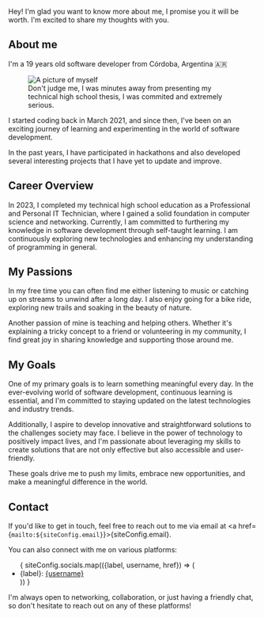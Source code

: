 Hey! I'm glad you want to know more about me, I promise you it will be worth. I'm excited to share my thoughts with you.

## About me

I'm a 19 years old software developer from Córdoba, Argentina 🇦🇷



<figure>
    <Image
        alt="A picture of myself"
        src={me}
        width={1800}
        height={2399}
        format="avif"
    />
    <figcaption>
        Don't judge me, I was minutes away from presenting my technical high school thesis, I was commited and extremely serious.
    </figcaption>
</figure>

I started coding back in March 2021, and since then, I've been on an exciting journey of learning and experimenting in the world of software development.

In the past years, I have participated in hackathons and also developed several interesting projects that I have yet to update and improve.

## Career Overview

In 2023, I completed my technical high school education as a Professional and Personal IT Technician, where I gained a solid foundation in computer science and networking. Currently, I am committed to furthering my knowledge in software development through self-taught learning. I am continuously exploring new technologies and enhancing my understanding of programming in general.

## My Passions

In my free time you can often find me either listening to music or catching up on streams to unwind after a long day. I also enjoy going for a bike ride, exploring new trails and soaking in the beauty of nature.

Another passion of mine is teaching and helping others. Whether it's explaining a tricky concept to a friend or volunteering in my community, I find great joy in sharing knowledge and supporting those around me.

## My Goals

One of my primary goals is to learn something meaningful every day. In the ever-evolving world of software development, continuous learning is essential, and I'm committed to staying updated on the latest technologies and industry trends.

Additionally, I aspire to develop innovative and straightforward solutions to the challenges society may face. I believe in the power of technology to positively impact lives, and I'm passionate about leveraging my skills to create solutions that are not only effective but also accessible and user-friendly.

These goals drive me to push my limits, embrace new opportunities, and make a meaningful difference in the world.

## Contact


If you'd like to get in touch, feel free to reach out to me via email at <a href={`mailto:${siteConfig.email}`}>{siteConfig.email}</a>.

You can also connect with me on various platforms:

<ul>
    {
        siteConfig.socials.map(({label, username, href}) => (
            <li>{label}: <a href={href} target="_blank">{username}</a></li>
        ))
    }
</ul>


I'm always open to networking, collaboration, or just having a friendly chat, so don't hesitate to reach out on any of these platforms!
